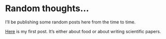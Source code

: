 # Random thoughts...

I'll be publishing some random posts here from the time to time. 

<a href=post-cooking.html>Here</a>	is my first post. It's either about food or about writing scientific papers. 
